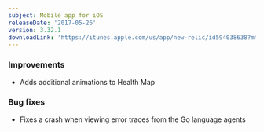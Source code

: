 ```yaml
---
subject: Mobile app for iOS
releaseDate: '2017-05-26'
version: 3.32.1
downloadLink: 'https://itunes.apple.com/us/app/new-relic/id594038638?mt=8'
---
```


### Improvements

* Adds additional animations to Health Map

### Bug fixes

* Fixes a crash when viewing error traces from the Go language agents
